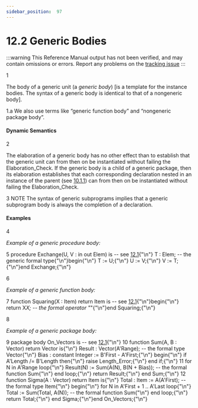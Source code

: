 ```yaml
---
sidebar_position:  97
---
```


# 12.2 Generic Bodies

:::warning
This Reference Manual output has not been verified,
and may contain omissions or errors.
Report any problems on the [tracking issue](https://github.com/ada-lang-io/ada-lang-io/issues/20)
:::


<MarginText>1</MarginText>
<p>The body of a generic unit (a <em>generic body</em>) [is a template for the instance bodies. The syntax of a generic body is identical to that of a nongeneric body]. <br /></p>

<AnnotatedOnly>
<MarginText>1.a</MarginText>
<Admonition type="aarm" aarm="ramification">
<strong></strong>We also use terms like &ldquo;generic function body&rdquo; and &ldquo;nongeneric package body&rdquo;. <br /></Admonition>
</AnnotatedOnly>


#### Dynamic Semantics

<MarginText>2</MarginText>
<p>The elaboration of a generic body has no other effect than to establish that the generic unit can from then on be instantiated without failing the Elaboration_Check. If the generic body is a child of a generic package, then its elaboration establishes that each corresponding declaration nested in an instance of the parent (see <a href="../AA-10/AA-10.1#Subclause_10.1.1">10.1.1</a>) can from then on be instantiated without failing the Elaboration_Check. <br /></p>

<AnnotatedOnly>
<MarginText>3</MarginText>
<Admonition type="aarm" aarm="note">
NOTE   The syntax of generic subprograms implies that a generic subprogram body is always the completion of a declaration. <br /></Admonition>
</AnnotatedOnly>


#### Examples

<MarginText>4</MarginText>
<p><em>Example of a generic procedure body:</em> <br /></p>

<MarginText>5</MarginText>
<CodeBlock language="ada">
procedure Exchange(U, V : in out Elem) is  -- see <a href="../AA-12/AA-12.1">12.1</a>{"\n"}   T : Elem;  --  the generic formal type{"\n"}begin{"\n"}   T := U;{"\n"}   U := V;{"\n"}   V := T;{"\n"}end Exchange;{"\n"}

</CodeBlock>
<MarginText>6</MarginText>
<p><em>Example of a generic function body:</em> <br /></p>

<MarginText>7</MarginText>
<CodeBlock language="ada">
function Squaring(X : Item) return Item is  --  see <a href="../AA-12/AA-12.1">12.1</a>{"\n"}begin{"\n"}   return X*X;  --  the formal operator "*"{"\n"}end Squaring;{"\n"}

</CodeBlock>
<MarginText>8</MarginText>
<p><em>Example of a generic package body:</em> <br /></p>

<MarginText>9</MarginText>
<CodeBlock language="ada">
package body On_Vectors is  --  see <a href="../AA-12/AA-12.1">12.1</a>{"\n"}
<MarginText>10</MarginText>
   function Sum(A, B : Vector) return Vector is{"\n"}      Result : Vector(A'Range); --  the formal type Vector{"\n"}      Bias   : constant Integer := B'First - A'First;{"\n"}   begin{"\n"}      if A'Length /= B'Length then{"\n"}         raise Length_Error;{"\n"}      end if;{"\n"}
<MarginText>11</MarginText>
      for N in A'Range loop{"\n"}         Result(N) := Sum(A(N), B(N + Bias)); -- the formal function Sum{"\n"}      end loop;{"\n"}      return Result;{"\n"}   end Sum;{"\n"}
<MarginText>12</MarginText>
   function Sigma(A : Vector) return Item is{"\n"}      Total : Item := A(A'First); --  the formal type Item{"\n"}   begin{"\n"}      for N in A'First + 1 .. A'Last loop{"\n"}         Total := Sum(Total, A(N)); --  the formal function Sum{"\n"}      end loop;{"\n"}      return Total;{"\n"}   end Sigma;{"\n"}end On_Vectors;{"\n"}

</CodeBlock>
